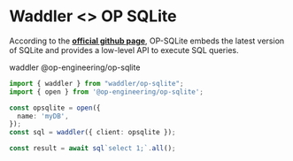 
# Waddler \<\> OP SQLite
According to the **[official github page](https://github.com/OP-Engineering/op-sqlite)**, 
OP-SQLite embeds the latest version of SQLite and provides a low-level API to execute SQL queries.

<Npm>
waddler @op-engineering/op-sqlite
</Npm>

```ts
import { waddler } from "waddler/op-sqlite";
import { open } from '@op-engineering/op-sqlite';

const opsqlite = open({
  name: 'myDB',
});
const sql = waddler({ client: opsqlite });

const result = await sql`select 1;`.all();
```
